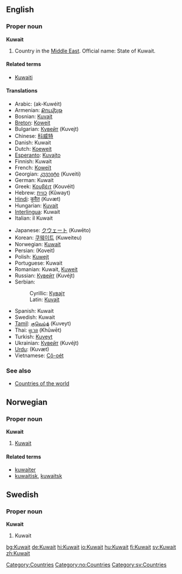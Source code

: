 ==English==
{{wikipedia}}
===Proper noun===
'''Kuwait'''

# Country in the [[Middle East]]. Official name: State of Kuwait.

====Related terms====
*[[Kuwaiti]]

====Translations====
{{top}}
*Arabic: {{FAchar|[[الكويت]]}} (ak-Kuwéit)
*Armenian: [[Քուվեյթ]] {{Unicode|(Ḳouveyṭ)}}
*Bosnian: [[Kuvajt#Bosnian|Kuvajt]] {{m}}
*[[Breton]]: [[Koweit]]
*Bulgarian: [[Кувейт]] (Kuvejt) {{m}}
*Chinese: [[科威特]]
*Danish: Kuwait
*Dutch: [[Koeweit]]
*[[Esperanto]]: [[Kuvajto]]
*Finnish: Kuwait
*French: [[Koweït]] {{m}}
*Georgian: [[კუვეიტი]] (Kuveiti)
*German: Kuwait
*Greek: [[Κουβέιτ]] (Kouvéit) {{n}}
*Hebrew: [[כווית]] (Kûwayt)
*[[Hindi]]: [[कुवैत]] (Kuvæt)
*Hungarian: [[Kuvait]]
*[[Interlingua]]: Kuwait
*Italian: il Kuwait {{m}}
{{mid}}
*Japanese: [[クウェート]] (Kuwēto)
*Korean: [[쿠웨이트]] (Kuweiteu)
*Norwegian: [[#Norwegian|Kuwait]]
*Persian: {{FAchar|[[کویت]]}} (Koveit)
*Polish: [[Kuwejt]]
*Portuguese: Kuwait
*Romanian: Kuwait, [[Kuweit]] {{n}}
*Russian: [[Кувейт]] (Kuvéjt) {{m}}
*Serbian:
*:Cyrillic: [[Кувајт#Serbian|Кувајт]] {{m}}
*:Latin: [[Kuvajt#Serbian|Kuvajt]] {{m}}
*Spanish: Kuwait {{m}}
*Swedish: Kuwait
*[[Tamil]]: [[குவெய்த்]] (Kuveyt)
*Thai: [[คูเวต]] (Khūwēt)
*Turkish: [[Kuveyt]]
*Ukrainian: [[Кувейт]] (Kuvéjt)
*[[Urdu]]: {{FAchar|[[کویت]]}} (Kuvæt)
*Vietnamese: [[Cô-oét]]
{{bottom}}

===See also===
*[[Countries of the world]]
[[Category:Countries]]

==Norwegian==
===Proper noun===
[[Category:no:Countries]]
'''Kuwait'''
#[[#English|Kuwait]]
====Related terms====
*[[kuwaiter]]
*[[kuwaitisk]], [[kuwaitsk]]

==Swedish==
===Proper noun===
'''Kuwait'''
#Kuwait

[[Category:sv:Countries]]
[[bg:Kuwait]]
[[de:Kuwait]]
[[hi:Kuwait]]
[[io:Kuwait]]
[[hu:Kuwait]]
[[fi:Kuwait]]
[[sv:Kuwait]]
[[zh:Kuwait]]